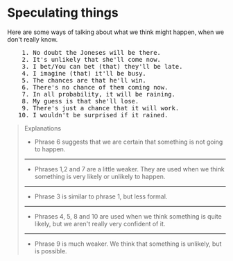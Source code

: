 # Speculating things

Here are some ways of talking about what we think might happen, when we don't really know.

<pre className="text-xl font-semibold font-sans leading-3">
    1. No doubt the Joneses will be there.
    2. It's unlikely that she'll come now.
    3. I bet/You can bet (that) they'll be late.
    4. I imagine (that) it'll be busy.
    5. The chances are that he'll win.
    6. There's no chance of them coming now.
    7. In all probability, it will be raining.
    8. My guess is that she'll lose.
    9. There's just a chance that it will work.
   10. I wouldn't be surprised if it rained.
</pre>

> Explanations
>
> - Phrase 6 suggests that we are certain that something is not going to happen.
>
> ---
>
> - Phrases 1,2 and 7 are a little weaker. They are used when we think something is very likely or unlikely to happen.
>
> ---
>
> - Phrase 3 is similar to phrase 1, but less formal.
>
> ---
>
> - Phrases 4, 5, 8 and 10 are used when we think something is quite likely, but we aren't really very confident of it.
>
> ---
>
> - Phrase 9 is much weaker. We think that something is unlikely, but is possible.
